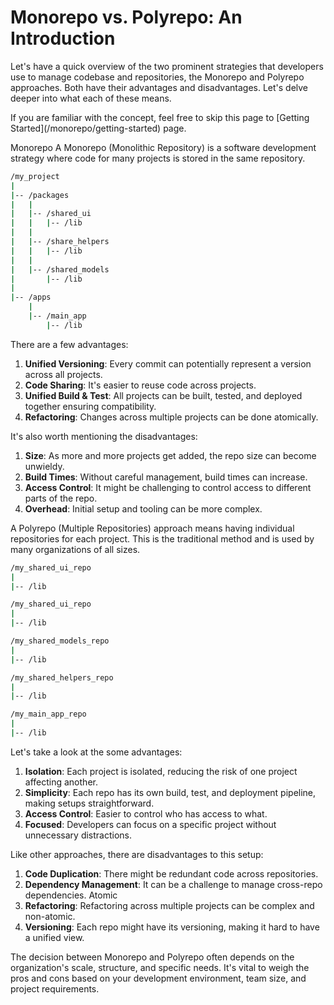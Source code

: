 # Monorepo vs. Polyrepo: An Introduction

Let's have a quick overview of the two prominent strategies that developers use
to manage codebase and repositories, the Monorepo and Polyrepo approaches. Both
have their advantages and disadvantages. Let's delve deeper into what each of
these means.

<Info>
	If you are familiar with the concept, feel free to skip this page to [Getting
	Started](/monorepo/getting-started) page.
</Info>

Monorepo A Monorepo (Monolithic Repository) is a software development strategy
where code for many projects is stored in the same repository.

```bash
/my_project
|
|-- /packages
|   |
|   |-- /shared_ui
|   |   |-- /lib
|   |
|   |-- /share_helpers
|   |   |-- /lib
|   |
|   |-- /shared_models
|       |-- /lib
|
|-- /apps
    |
    |-- /main_app
        |-- /lib
```

There are a few advantages:

1. **Unified Versioning**: Every commit can potentially represent a version
   across all projects.
2. **Code Sharing**: It's easier to reuse code across projects.
3. **Unified Build & Test**: All projects can be built, tested, and deployed
   together ensuring compatibility.
4. **Refactoring**: Changes across multiple projects can be done atomically.

It's also worth mentioning the disadvantages:

1. **Size**: As more and more projects get added, the repo size can become
   unwieldy.
2. **Build Times**: Without careful management, build times can increase.
3. **Access Control**: It might be challenging to control access to different
   parts of the repo.
4. **Overhead**: Initial setup and tooling can be more complex.

A Polyrepo (Multiple Repositories) approach means having individual repositories
for each project. This is the traditional method and is used by many
organizations of all sizes.

```bash
/my_shared_ui_repo
|
|-- /lib
```

```bash
/my_shared_ui_repo
|
|-- /lib
```

```bash
/my_shared_models_repo
|
|-- /lib
```

```bash
/my_shared_helpers_repo
|
|-- /lib
```

```bash
/my_main_app_repo
|
|-- /lib
```

Let's take a look at the some advantages:

1. **Isolation**: Each project is isolated, reducing the risk of one project
   affecting another.
2. **Simplicity**: Each repo has its own build, test, and deployment pipeline,
   making setups straightforward.
3. **Access Control**: Easier to control who has access to what.
4. **Focused**: Developers can focus on a specific project without unnecessary
   distractions.

Like other approaches, there are disadvantages to this setup:

1. **Code Duplication**: There might be redundant code across repositories.
2. **Dependency Management**: It can be a challenge to manage cross-repo
   dependencies. Atomic
3. **Refactoring**: Refactoring across multiple projects can be complex and
   non-atomic.
4. **Versioning**: Each repo might have its versioning, making it hard to have a
   unified view.

The decision between Monorepo and Polyrepo often depends on the organization's
scale, structure, and specific needs. It's vital to weigh the pros and cons
based on your development environment, team size, and project requirements.
